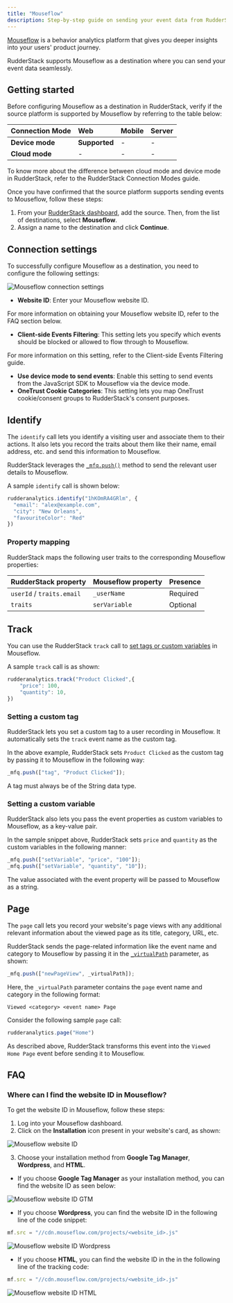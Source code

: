 ```yaml
---
title: "Mouseflow"
description: Step-by-step guide on sending your event data from RudderStack to Mouseflow.
---
```


[Mouseflow](https://mouseflow.com/) is a behavior analytics platform that gives you deeper insights into your users' product journey.

RudderStack supports Mouseflow as a destination where you can send your event data seamlessly.

## Getting started

Before configuring Mouseflow as a destination in RudderStack, verify if the source platform is supported by Mouseflow by referring to the table below:

| **Connection Mode** | **Web**       | **Mobile**    | **Server**    |
| :------------------ | :------------ | :------------ | :------------ |
| **Device mode**     |  **Supported**             | -             | -             |
| **Cloud mode**      |- | - | - |

<div class="infoBlock">
To know more about the difference between cloud mode and device mode in RudderStack, refer to the <Link to="/destinations/rudderstack-connection-modes/">RudderStack Connection Modes</Link> guide.
</div>

Once you have confirmed that the source platform supports sending events to Mouseflow, follow these steps:

1. From your [RudderStack dashboard](https://app.rudderstack.com/), add the source. Then, from the list of destinations, select **Mouseflow**.
2. Assign a name to the destination and click **Continue**.

## Connection settings

To successfully configure Mouseflow as a destination, you need to configure the following settings:

<img src="../../assets/event-stream-destinations/mouseflow-connection-settings.png" alt="Mouseflow connection settings"/>

- **Website ID**: Enter your Mouseflow website ID.

<div class="infoBlock">
For more information on obtaining your Mouseflow website ID, refer to the <Link to="">FAQ</Link> section below.
</div>

- **Client-side Events Filtering**: This setting lets you specify which events should be blocked or allowed to flow through to Mouseflow.

<div class="infoBlock">
For more information on this setting, refer to the <Link to="https://www.rudderstack.com/docs/sources/sdks/event-filtering/">Client-side Events Filtering</Link> guide.
</div>

- **Use device mode to send events**: Enable this setting to send events from the JavaScript SDK to Mouseflow via the <Link to="/destinations/rudderstack-connection-modes/#device-mode">device mode</Link>.
- **OneTrust Cookie Categories**: This setting lets you map <Link to="/sources/sdks/rudderstack-javascript-sdk/consent-managers/onetrust/">OneTrust cookie</Link>/consent groups to RudderStack's consent purposes.

## Identify

The <Link to="/event-spec/standard-events/identify/">`identify`</Link> call lets you identify a visiting user and associate them to their actions. It also lets you record the traits about them like their name, email address, etc. and send this information to Mouseflow.

RudderStack leverages the [`_mfq.push()`](https://js-api-docs.mouseflow.com/#the-_mfq-object) method to send the relevant user details to Mouseflow.

A sample `identify` call is shown below:

```javascript
rudderanalytics.identify("1hKOmRA4GRlm", {
  "email": "alex@example.com",
  "city": "New Orleans",
  "favouriteColor": "Red"
})
```

### Property mapping

RudderStack maps the following user traits to the corresponding Mouseflow properties:

| RudderStack property          | Mouseflow property | Presence |
| :-------------------- | :---------------------- | :-------------|
| `userId` / `traits.email` | `_userName` |  Required |
| `traits` | `serVariable` | Optional |

## Track

You can use the RudderStack <Link to="/event-spec/standard-events/track/">`track`</Link> call to [set tags or custom variables](https://js-api-docs.mouseflow.com/#adding-custom-data) in Mouseflow.

A sample `track` call is as shown:

```javascript
rudderanalytics.track("Product Clicked",{
	"price": 100,
	"quantity": 10,
})
```

### Setting a custom tag

RudderStack lets you set a custom tag to a user recording in Mouseflow. It automatically sets the `track` event name as the custom tag. 

In the above example, RudderStack sets `Product Clicked` as the custom tag by passing it to Mouseflow in the following way:

```javascript
_mfq.push(["tag", "Product Clicked"]);
```

<div class="warningBlock">
A tag must always be of the String data type.
</div>

### Setting a custom variable

RudderStack also lets you pass the event properties as custom variables to Mouseflow, as a key-value pair.

In the sample snippet above, RudderStack sets `price` and `quantity` as the custom variables in the following manner:

```javascript
_mfq.push(["setVariable", "price", "100"]);
_mfq.push(["setVariable", "quantity", "10"]);
```

<div class="warningBlock">
The value associated with the event property will be passed to Mouseflow as a string.
</div>

## Page

The <Link to="/event-spec/standard-events/page/">`page`</Link> call lets you record your website's page views with any additional relevant information about the viewed page as its title, category, URL, etc.

RudderStack sends the page-related information like the event name and category to Mouseflow by passing it in the [`_virtualPath`](https://js-api-docs.mouseflow.com/#virtual-paths-and-pageviews) parameter, as shown:

```javascript
_mfq.push(["newPageView", _virtualPath]);
```

Here, the `_virtualPath` parameter contains the `page` event name and category in the following format:

```
Viewed <category> <event name> Page
```

Consider the following sample `page` call:

```javascript
rudderanalytics.page("Home")
```

As described above, RudderStack transforms this event into the `Viewed Home Page` event before sending it to Mouseflow.

## FAQ

### Where can I find the website ID in Mouseflow?

To get the website ID in Mouseflow, follow these steps:

1. Log into your Mouseflow dashboard.
2. Click on the **Installation** icon present in your website's card, as shown:

<img src="../../assets/event-stream-destinations/mouseflow-website-id-1.png" alt="Mouseflow website ID"/>

3. Choose your installation method from **Google Tag Manager**, **Wordpress**, and **HTML**.

- If you choose **Google Tag Manager** as your installation method, you can find the website ID as seen below:

<img src="../../assets/event-stream-destinations/mouseflow-website-id-2.png" alt="Mouseflow website ID GTM" />

- If you choose **Wordpress**, you can find the website ID in the following line of the code snippet:

```javascript
mf.src = "//cdn.mouseflow.com/projects/<website_id>.js"
```

<img src="../../assets/event-stream-destinations/mouseflow-website-id-3.png" alt="Mouseflow website ID Wordpress" />

- If you choose **HTML**, you can find the website ID in the in the following line of the tracking code:

```javascript
mf.src = "//cdn.mouseflow.com/projects/<website_id>.js"
```

<img src="../../assets/event-stream-destinations/mouseflow-website-id-4.png" alt="Mouseflow website ID HTML" />